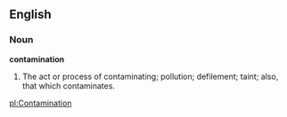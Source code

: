 ==English==

===Noun===

'''contamination'''

#The act or process of contaminating; pollution; defilement; taint; also, that which contaminates.

[[pl:Contamination]]